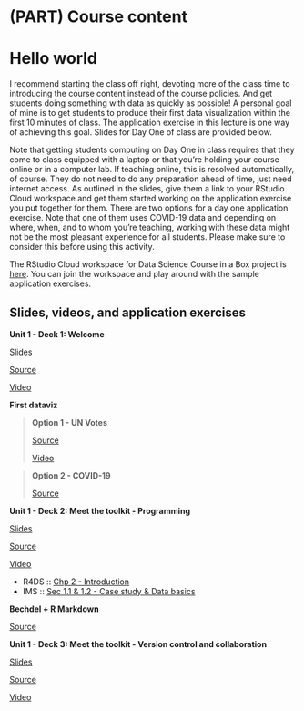 # (PART) Course content {.unnumbered}

# Hello world {#hello-world}

I recommend starting the class off right, devoting more of the class time to introducing the course content instead of the course policies.
And get students doing something with data as quickly as possible!
A personal goal of mine is to get students to produce their first data visualization within the first 10 minutes of class.
The application exercise in this lecture is one way of achieving this goal.
Slides for Day One of class are provided below.

Note that getting students computing on Day One in class requires that they come to class equipped with a laptop or that you're holding your course online or in a computer lab.
If teaching online, this is resolved automatically, of course.
They do not need to do any preparation ahead of time, just need internet access.
As outlined in the slides, give them a link to your RStudio Cloud workspace and get them started working on the application exercise you put together for them.
There are two options for a day one application exercise.
Note that one of them uses COVID-19 data and depending on where, when, and to whom you're teaching, working with these data might not be the most pleasant experience for all students.
Please make sure to consider this before using this activity.

::: {.rstudio-cloud}
The RStudio Cloud workspace for Data Science Course in a Box project is [here](https://rstudio.cloud/spaces/1655/join?access_code=5rdjusfIYF5iI0Gum2vNsBDLdtdnIEELBkf2EivK).
You can join the workspace and play around with the sample application exercises.
:::

## Slides, videos, and application exercises

::: {.slide-deck}
**Unit 1 - Deck 1: Welcome**

::: {.slides}
[Slides](https://rstudio-education.github.io/datascience-box/course-materials/slides/u1-d01-welcome/u1-d01-welcome.html#1)
:::

::: {.source}
[Source](https://github.com/rstudio-education/datascience-box/tree/master/course-materials/slides/u1-d01-welcome)
:::

::: {.video}
[Video](https://youtu.be/OJ1xR0ObhIw)
:::
:::

::: {.application-exercise}
**First dataviz**

> **Option 1 - UN Votes**
>
> ::: {.source}
> [Source](https://github.com/rstudio-education/datascience-box/tree/master/course-materials/application-exercises/ae-01a-un-votes/ae-01a-un-votes.Rmd)
> :::
>
> ::: {.video}
> [Video](https://youtu.be/r-uTBEclM1E)
> :::

> **Option 2 - COVID-19**
>
> ::: {.source}
> [Source](https://github.com/rstudio-education/datascience-box/blob/master/course-materials/application-exercises/ae-01b-covid/covid.Rmd)
> :::
:::

::: {.slide-deck}
**Unit 1 - Deck 2: Meet the toolkit - Programming**

::: {.slides}
[Slides](https://rstudio-education.github.io/datascience-box/course-materials/slides/u1-d02-toolkit-r/u1-d02-toolkit-r.html#1)
:::

::: {.source}
[Source](https://github.com/rstudio-education/datascience-box/tree/master/course-materials/slides/u1-d02-toolkit-r)
:::

::: {.video}
[Video](https://youtu.be/mTAZLFcpnLI)
:::

::: {.reading}
-   R4DS :: [Chp 2 - Introduction](https://r4ds.had.co.nz/explore-intro.html)
-   IMS :: [Sec 1.1 & 1.2 - Case study & Data basics](https://openintro-ims.netlify.app/getting-started-with-data.html#basic-stents-strokes)
:::
:::

::: {.application-exercise}
**Bechdel + R Markdown**

::: {.source}
[Source](https://github.com/rstudio-education/datascience-box/tree/master/course-materials/application-exercises/ae-02-bechdel-rmarkdown/ae-02-bechdel-rmarkdown.Rmd)
:::
:::

::: {.slide-deck}
**Unit 1 - Deck 3: Meet the toolkit - Version control and collaboration**

::: {.slides}
[Slides](https://rstudio-education.github.io/datascience-box/course-materials/slides/u1-d03-toolkit-git/u1-d03-toolkit-git.html#1)
:::

::: {.source}
[Source](https://github.com/rstudio-education/datascience-box/tree/master/course-materials/slides/u1-d03-toolkit-git)
:::

::: {.video}
[Video](https://youtu.be/124DQasLyNQ)
:::
:::
